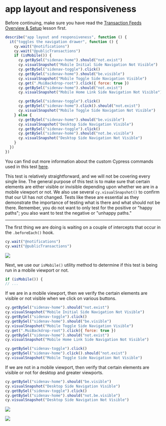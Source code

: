 # app layout and responsiveness

Before continuing, make sure you have read the [Transaction Feeds Overview & Setup](Transaction%20Feeds%20Overview%20&%20Setup%20375cb80b08844b928872ac8780b9718c.md) lesson first.

```jsx
describe("app layout and responsiveness", function () {
  it("toggles the navigation drawer", function () {
    cy.wait("@notifications")
    cy.wait("@publicTransactions")
    if (isMobile()) {
      cy.getBySel("sidenav-home").should("not.exist")
      cy.visualSnapshot("Mobile Initial Side Navigation Not Visible")
      cy.getBySel("sidenav-toggle").click()
      cy.getBySel("sidenav-home").should("be.visible")
      cy.visualSnapshot("Mobile Toggle Side Navigation Visible")
      cy.get(".MuiBackdrop-root").click({ force: true })
      cy.getBySel("sidenav-home").should("not.exist")
      cy.visualSnapshot("Mobile Home Link Side Navigation Not Visible")

      cy.getBySel("sidenav-toggle").click()
      cy.getBySel("sidenav-home").click().should("not.exist")
      cy.visualSnapshot("Mobile Toggle Side Navigation Not Visible")
    } else {
      cy.getBySel("sidenav-home").should("be.visible")
      cy.visualSnapshot("Desktop Side Navigation Visible")
      cy.getBySel("sidenav-toggle").click()
      cy.getBySel("sidenav-home").should("not.be.visible")
      cy.visualSnapshot("Desktop Side Navigation Not Visible")
    }
  })
})
```

You can find out more information about the custom Cypress commands used in this test [here](https://www.notion.so/RWA-Custom-Cypress-Commands-Tasks-Functions-5efc9089b2184a22910b5532796a65dd).

This test is relatively straightforward, and we will not be covering every single line. The general purpose of this test is to make sure that certain elements are either visible or invisible depending upon whether we are in a mobile viewport or not.
We also use several `cy.visualSnapshot()` to confirm that our UI has not changed. Tests like these are essential as they demonstrate the importance of testing what is there and what should not be there.
Remember, you do not want to only test for the positive or "happy paths"; you also want to test the negative or "unhappy paths."

---

The first thing we are doing is waiting on a couple of intercepts that occur in the `.beforeEach()` hook.

```jsx
cy.wait("@notifications")
cy.wait("@publicTransactions")
```

![](/images/real-world-examples/transaction-feeds/app-layout-and-responsiveness/Screen_Shot_2021-09-16_at_9.29.28_AM.png)

Next, we use our `isMobile()` utility method to determine if this test is being run in a mobile viewport or not.

```jsx
if (isMobile()) {
// ...

```

If we are in a mobile viewport, then we verify the certain elements are visible or not visible when we click on various buttons.

```jsx
cy.getBySel("sidenav-home").should("not.exist")
cy.visualSnapshot("Mobile Initial Side Navigation Not Visible")
cy.getBySel("sidenav-toggle").click()
cy.getBySel("sidenav-home").should("be.visible")
cy.visualSnapshot("Mobile Toggle Side Navigation Visible")
cy.get(".MuiBackdrop-root").click({ force: true })
cy.getBySel("sidenav-home").should("not.exist")
cy.visualSnapshot("Mobile Home Link Side Navigation Not Visible")

cy.getBySel("sidenav-toggle").click()
cy.getBySel("sidenav-home").click().should("not.exist")
cy.visualSnapshot("Mobile Toggle Side Navigation Not Visible")
```

If we are not in a mobile viewport, then verify that certain elements are visible or not for desktop and greater viewports.

```jsx
cy.getBySel("sidenav-home").should("be.visible")
cy.visualSnapshot("Desktop Side Navigation Visible")
cy.getBySel("sidenav-toggle").click()
cy.getBySel("sidenav-home").should("not.be.visible")
cy.visualSnapshot("Desktop Side Navigation Not Visible")
```

![](/images/real-world-examples/transaction-feeds/app-layout-and-responsiveness/Screen_Shot_2021-09-16_at_9.30.10_AM.png)

![](/images/real-world-examples/transaction-feeds/app-layout-and-responsiveness/Screen_Shot_2021-09-16_at_9.30.14_AM.png)
